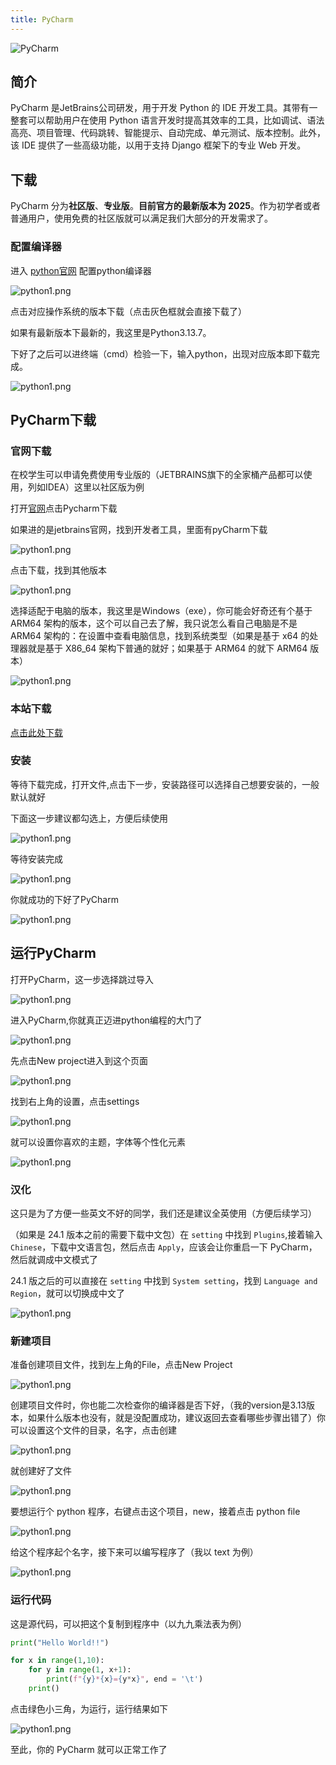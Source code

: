```yaml
---
title: PyCharm
---
```


![PyCharm](images/pycharm/PyCharm.png)

## 简介
PyCharm 是JetBrains公司研发，用于开发 Python 的 IDE 开发工具。其带有一整套可以帮助用户在使用 Python 语言开发时提高其效率的工具，比如调试、语法高亮、项目管理、代码跳转、智能提示、自动完成、单元测试、版本控制。此外，该 IDE 提供了一些高级功能，以用于支持 Django 框架下的专业 Web 开发。

## 下载
PyCharm 分为**社区版**、**专业版**。**目前官方的最新版本为 2025**。作为初学者或者普通用户，使用免费的社区版就可以满足我们大部分的开发需求了。

### 配置编译器
进入 [python官网](https://www.python.org/) 配置python编译器

![python1.png](images/pycharm/python1.png)

点击对应操作系统的版本下载（点击灰色框就会直接下载了）

<Callout title="Tips">如果有最新版本下最新的，我这里是Python3.13.7。</Callout>

下好了之后可以进终端（cmd）检验一下，输入python，出现对应版本即下载完成。

![python1.png](images/pycharm/cmd1.png)

## PyCharm下载

### 官网下载

<Callout title="Tips">在校学生可以申请免费使用专业版的（JETBRAINS旗下的全家桶产品都可以使用，列如IDEA）这里以社区版为例</Callout>

打开[官网](https://www.jetbrains.com/zh-cn/pycharm/)点击Pycharm下载<br/>

如果进的是jetbrains官网，找到开发者工具，里面有pyCharm下载

![python1.png](images/pycharm/Pc0.png)

点击下载，找到其他版本

![python1.png](images/pycharm/Pc1.png)

选择适配于电脑的版本，我这里是Windows（exe），你可能会好奇还有个基于 ARM64 架构的版本，这个可以自己去了解，我只说怎么看自己电脑是不是 ARM64 架构的：在设置中查看电脑信息，找到系统类型（如果是基于 x64 的处理器就是基于 X86_64 架构下普通的就好；如果基于 ARM64 的就下 ARM64 版本）

![python1.png](images/pycharm/Pc2.png)

### 本站下载

[点击此处下载](/download)

### 安装
等待下载完成，打开文件,点击下一步，安装路径可以选择自己想要安装的，一般默认就好

<Callout title="Tips">下面这一步建议都勾选上，方便后续使用</Callout>

![python1.png](images/pycharm/Pc3.png)

等待安装完成

![python1.png](images/pycharm/Pc4.png)

你就成功的下好了PyCharm

![python1.png](images/pycharm/Pc5.png)

## 运行PyCharm 
打开PyCharm，这一步选择跳过导入

![python1.png](images/pycharm/run0.jpg)

进入PyCharm,你就真正迈进python编程的大门了

![python1.png](images/pycharm/run11.jpg)

先点击New project进入到这个页面

![python1.png](images/pycharm/run1.png)

找到右上角的设置，点击settings

![python1.png](images/pycharm/run2.png)

就可以设置你喜欢的主题，字体等个性化元素

![python1.png](images/pycharm/run3.png)

### 汉化
这只是为了方便一些英文不好的同学，我们还是建议全英使用（方便后续学习）

（如果是 24.1 版本之前的需要下载中文包）在 `setting` 中找到 `Plugins`,接着输入 `Chinese`，下载中文语言包，然后点击 `Apply`，应该会让你重启一下 PyCharm，然后就调成中文模式了

24.1 版之后的可以直接在 `setting` 中找到 `System setting`，找到 `Language and Region`，就可以切换成中文了

![python1.png](images/pycharm/chinese.png)

### 新建项目
准备创建项目文件，找到左上角的File，点击New Project

![python1.png](images/pycharm/run4.png)

创建项目文件时，你也能二次检查你的编译器是否下好，（我的version是3.13版本，如果什么版本也没有，就是没配置成功，建议返回去查看哪些步骤出错了）你可以设置这个文件的目录，名字，点击创建

![python1.png](images/pycharm/run5.png)

就创建好了文件

![python1.png](images/pycharm/run8.png)

要想运行个 python 程序，右键点击这个项目，new，接着点击 python file

![python1.png](images/pycharm/run6.png)

给这个程序起个名字，接下来可以编写程序了（我以 text 为例）

![python1.png](images/pycharm/run7.png)

### 运行代码

这是源代码，可以把这个复制到程序中（以九九乘法表为例）

```python lineNumbers title="example.py"
print("Hello World!!")

for x in range(1,10):
    for y in range(1, x+1):
        print(f"{y}*{x}={y*x}", end = '\t')
    print()
```

点击绿色小三角，为运行，运行结果如下

![python1.png](images/pycharm/run9.png)

至此，你的 PyCharm 就可以正常工作了